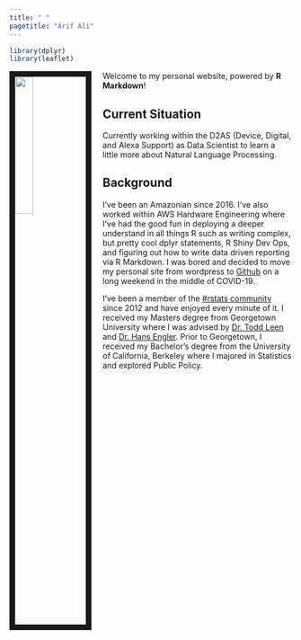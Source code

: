 ```yaml
---
title: " "
pagetitle: "Arif Ali"
---
```


```R
library(dplyr)
library(leaflet)
```

<link rel="stylesheet" href="styles.css" type="text/css">

<img src="images/social_headshot.jpg" style="width:25%; border:10px solid; margin-right: 20px" align="left">

Welcome to my personal website, powered by **R Markdown**! 

## Current Situation
Currently working within the D2AS (Device, Digital, and Alexa Support) as Data Scientist to learn a little more about Natural Language Processing. 

## Background
I've been an Amazonian since 2016. I've also worked within AWS Hardware Engineering where I've had the good fun in deploying a deeper understand in all things R such as writing complex, but pretty cool dplyr statements, R Shiny Dev Ops, and figuring out how to write data driven reporting via R Markdown. I was bored and decided to move my personal site from wordpress to [Github](https://github.com/arifyali/arifyali.github.io) on a long weekend in the middle of COVID-19. 

I've been a member of the [#rstats community](https://twitter.com/hashtag/rstats) since 2012 and have enjoyed every minute of it. I received my Masters degree from Georgetown University where I was advised by [Dr. Todd Leen](https://nsf.gov/staff/staff_bio.jsp?lan=tleen&org=HRD&from_org=HRD) and [Dr. Hans Engler](https://gufaculty360.georgetown.edu/s/contact/00336000014RhGiAAK/hans-engler).
Prior to Georgetown, I received my Bachelor's degree from the University of California, Berkeley where I majored in Statistics and explored Public Policy.






